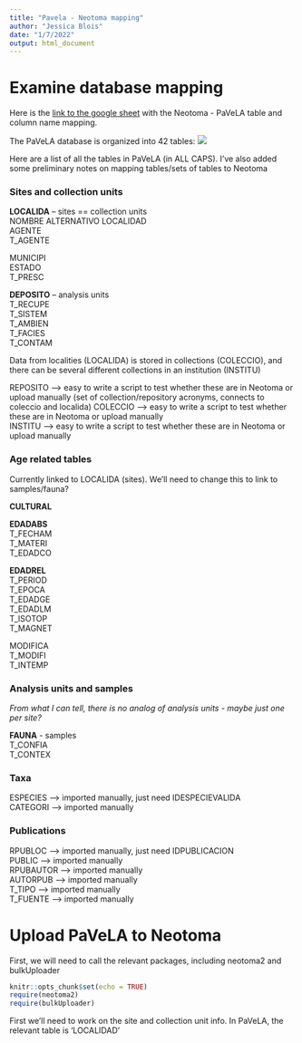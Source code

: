 ```yaml
---
title: "Pavela - Neotoma mapping"
author: "Jessica Blois"
date: "1/7/2022"
output: html_document
---
```

# Examine database mapping

Here is the [link to the google sheet](https://docs.google.com/spreadsheets/d/12oiu0nipG5GV8-elAHH05SZ-NvanV8LGwyOMbNHpM1E/edit?usp=sharing) with the Neotoma - PaVeLA table and column name mapping. 

The PaVeLA database is organized into 42 tables: ![](images/PaVeLA_relationship_diagram.png)
  
  
Here are a list of all the tables in PaVeLA (in ALL CAPS). I've also added some preliminary notes on mapping tables/sets of tables to Neotoma

### Sites and collection units
**LOCALIDA** -- sites == collection units  
NOMBRE ALTERNATIVO LOCALIDAD  
AGENTE  
T_AGENTE  
  
MUNICIPI  
ESTADO  
T_PRESC  
  
**DEPOSITO** -- analysis units  
T_RECUPE  
T_SISTEM  
T_AMBIEN  
T_FACIES  
T_CONTAM  
  
Data from localities (LOCALIDA) is stored in collections (COLECCIO), and there can be several different collections in an institution (INSTITU)  

REPOSITO --> easy to write a script to test whether these are in Neotoma or upload manually  (set of collection/repository acronyms, connects to coleccio and localida)
COLECCIO --> easy to write a script to test whether these are in Neotoma or upload manually  
INSTITU --> easy to write a script to test whether these are in Neotoma or upload manually  
  
### Age related tables 
Currently linked to LOCALIDA (sites). We'll need to change this to link to samples/fauna?   
  
**CULTURAL**  
  
**EDADABS**  
T_FECHAM  
T_MATERI  
T_EDADCO  
  
**EDADREL**  
T_PERIOD  
T_EPOCA  
T_EDADGE  
T_EDADLM  
T_ISOTOP  
T_MAGNET  
  
MODIFICA  
T_MODIFI  
T_INTEMP  
  
### Analysis units and samples
  
*From what I can tell, there is no analog of analysis units - maybe just one per site?*  
  
**FAUNA** - samples  
T_CONFIA  
T_CONTEX  
  
### Taxa
ESPECIES --> imported manually, just need IDESPECIEVALIDA  
CATEGORI --> imported manually  
  
### Publications
RPUBLOC --> imported manually, just need IDPUBLICACION  
PUBLIC --> imported manually  
RPUBAUTOR --> imported manually  
AUTORPUB --> imported manually  
T_TIPO --> imported manually  
T_FUENTE --> imported manually  
  
  
# Upload PaVeLA to Neotoma

First, we will need to call the relevant packages, including neotoma2 and bulkUploader
```r
knitr::opts_chunk$set(echo = TRUE)
require(neotoma2)
require(bulkUploader)
```

First we'll need to work on the site and collection unit info.  In PaVeLA, the relevant table is 'LOCALIDAD'

